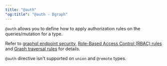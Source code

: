 ```yaml
---
title: "@auth"
"og:title": "@auth - Dgraph"
---
```



<DgraphWIP />

`@auth` allows you to define how to apply authorization rules on the
queries/mutation for a type.

Refer to [graphql endpoint security](/dgraph/graphql/security/overview),
[Role-Based Access Control (RBAC) rules](/dgraph/graphql/security/rbac-rules)
and [Graph traversal rules](/dgraph/graphql/security/graphtraversal-rules) for
details.

`@auth` directive isn't supported on `union` and `@remote` types.
